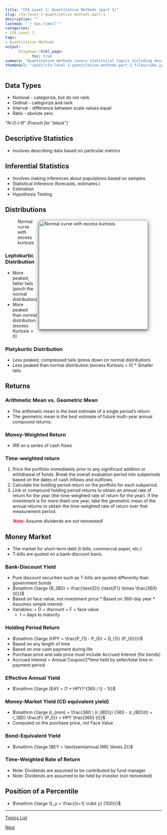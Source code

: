 ---
title: "CFA Level 1: Quantitative Methods (part 1)"
slug: cfa-level-1-quantitative-methods-part-1
description: ""
lastmod: "`r Sys.time()`"
categories:
- CFA Level 1
tags:
- Quantitative Methods
output:
      blogdown::html_page:
            toc: true
summary: "Quantitative methods covers statistical topics including descriptive statistics, hypothesis testing, and more."
thumbnail: "/post/cfa-level-1-quantitative-methods-part-1_files/cube.jpg"
---


## Data Types 							

* Nominal - categorize, but do not rank			
* Ordinal - categorize and rank					
* Interval - difference between scale values equal	
* Ratio - abolute zero		

_"N-O-I-R" (French for "black")_

## Descriptive Statistics							
* Involves describing data based on particular metrics

## Inferential Statistics

* Involves making inferences about populations based on samples
* Statistical Inference (forecasts, estimates.)
* Estimation
* Hypothesis Testing							
	
## Distributions				

<p>![Normal curve with excess kurtosis](/post/cfa-level-1-quantitative-methods_files/normal-platy-lepto.png){width="350" style="margin: 5px 5px 5px 5px; border-radius: 1%; box-shadow: 0 3px 6px 0 grey, 0 4px 16px 0 grey; float: right;"}</p>

### Leptokurtic Distribution	

* More peaked, fatter tails (pinch the normal distribution)	
* More peaked than normal distribution (excess Kurtosis > 0)

### Platykurtic Distribution 

* Less peaked, compressed tails (press down on normal distribution)
* Less peaked than normal distribution (excess Kurtosis < 0)	* Smaller tails

## Returns				
										
### Arithmetic Mean vs. Geometric Mean			

* The arithmetic mean is the best estimate of a single period's return.				
* The geometric mean is the best estimate of future multi-year annual compound returns.

### Money-Weighted Return						

* IRR on a series of cash flows			

### Time-weighted return			

1. Price the portfolio immediately prior to any significant addition or withdrawal of funds.  Break the overall evaluation period into subperiods based on the dates of cash inflows and outflows.									
2. Calculate the holding period return on the portfolio for each subperiod.
3. Link or compound holding period returns to obtain an annual rate of return for the year (the time-weighted rate of return for the year). If the investment is for more thant one year, take the geometric mean of the annual returns to obtain the time-weighted rate of return over that measurement period.
										
<font style="color: crimson; font-weight: bold; font: italic; margin-left: 26px;"> Note: </font> Assume dividends are _not_ reinvested!

## Money Market		

* The market for short-term debt (t-bills, commercial paper, etc.)
* T-bills are quoted on a bank-discount basis.			

### Bank-Discount Yield	

* Pure discount securities such as T-bills are quoted differently than government bonds						
* $\mathrm {\large {R_{BD} = \frac{\text{D}} {\text{F}} \times \frac{360} {t}}}$
* Based on face value, not investment price				* Based on 360-day year								* Assumes simple interest			
* Variables:
      + D = discount
      + F = face value
	+ t = days to maturity						
										
### Holding Period Return

* $\mathrm {\large {HPY = \frac{P_{1} - P_{0} + D_{1}} {P_{0}}}}$
* Based on any length of time
* Based on one cash payment during life
* Purchase price and sale price must include Accrued Interest (for bonds)
* Accrued interest = Annual Coupon/2*time held by seller/total time in payment period							

### Effective Annual Yield
										
* $\mathrm {\large {EAY = (1 + HPY)^{365 / t} - 1}}$
									
### Money-Market Yield (CD equivalent yield)	

* $\mathrm {\large {r_{mm} = \frac{360 \ (r_{BD})} {360 - (r_{BD})t} = r_{BD} \frac{F} {P_0}} = HPY \frac{360} {t}}$
* Computed on the purchase price, not Face Value		
				
### Bond-Equivalent Yield	

* $\mathrm {\large {BEY = \text{semiannual IRR} \times 2}}$

### Time-Weighted Rate of Return	

* Note: Dividends are assumed to be contributed by fund manager
* Note: Dividends are assumed to be held by investor (not reinvested)			
								
## Position of a Percentile	

* $\mathrm {\large {L_y =  \frac{(n+1) \cdot y} {100}}}$	

<hr>

<a id="nav__prev" href="../cfa-study-topics">Topics List</a>

<a id="nav__next" href="../cfa-level-1-quantitative-methods-part-2">Next</a>

<br>
